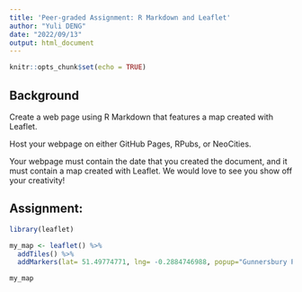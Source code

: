 ---
title: 'Peer-graded Assignment: R Markdown and Leaflet'
author: "Yuli DENG"
date: "2022/09/13"
output: html_document
---

```{r setup, include=FALSE}
knitr::opts_chunk$set(echo = TRUE)
```

## Background
Create a web page using R Markdown that features a map created with Leaflet.

Host your webpage on either GitHub Pages, RPubs, or NeoCities.

Your webpage must contain the date that you created the document, and it must contain a map created with Leaflet. We would love to see you show off your creativity!

## Assignment:

```{r}
library(leaflet)

my_map <- leaflet() %>%
  addTiles() %>%  
  addMarkers(lat= 51.49774771, lng= -0.2884746988, popup="Gunnersbury Park - Truly beautiful park in London (done on 2022/09/13)")

my_map 

```
